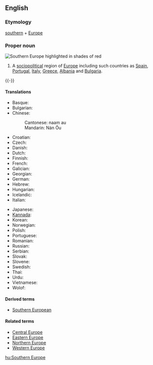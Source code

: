 ==English==
{{wikipedia}}

===Etymology===
[[southern]] + [[Europe]]

===Proper noun===
[[Image:SEUROPE.jpg|thumb|right|Southern Europe highlighted in shades of red]]
{{en-proper noun|sg=[[southern|Southern]] [[Europe]]}}

# A [[sociopolitical]] region of [[Europe]] including such countries as [[Spain]], [[Portugal]], [[Italy]], [[Greece]], [[Albania]] and [[Bulgaria]].

{{-}}
====Translations====
{{trans-top|Southern Europe}}
* Basque: {{t|eu|Hegoaldeko Europa}}
* Bulgarian: {{t|bg|Южна Европа|tr=Južna Evropa}}
*Chinese: {{zh-ts|南歐|南欧}}
*:Cantonese: naam au
*:Mandarin: Nán Ōu
<!--* [[Chuvash]]: {{t|cv|Кăнтăр Европа}}-->
* Croatian: {{t|hr|Južna Europa|f}}
* Czech: {{t|cs|Jižní Evropa}}
* Danish: {{t|da|Sydeuropa}}
* Dutch: {{t|nl|Zuid-Europa}}
* Finnish: {{t|fi|Etelä-Eurooppa}}
* French: {{t|fr|Europe du Sud}}
* Galician: {{t|gl|Europa meridional|f}}
* Georgian: {{t|ka|სამხრეთი ევროპა}}
* German: {{t|de|Südeuropa|n}}
* Hebrew: {{t|he|דרום אירופה|m|tr=d'r&oacute;m eir&oacute;pah|sc=Hebr}}
* Hungarian: {{t|hu|Dél-Európa}}
* Icelandic: {{t|is|Suður-Evrópa}}
* Italian: {{t|it|Europa meridionale}}
{{trans-mid}}
* Japanese: {{t|ja|南ヨーロッパ}}
* [[Kannada]]: {{t|kn|ದಕ್ಷಿಣ ಯುರೋಪ್}}
* Korean: {{t|ko|남유럽}}
* Norwegian: {{t|no|Syd-Europa}}
* Polish: {{t|pl|Europa Południowa|f}}
* Portuguese: {{t|pt|Europa meridional}}
* Romanian: {{t|ro|Europa de Sud|f}}
* Russian: {{t|ru|Южная Европа|tr=Južnaja Evropa|f}}
* Serbian: {{t|sr|Јужна Европа}}
* Slovak: {{t|sk|Južná Európa}}
* Slovene: {{t|sl|Južna Evropa}}
* Swedish: {{t|sv|Sydeuropa}}
* Thai: {{t|th|ยุโรปใต้}}
* Urdu: {{t|ur|جنوبی یورپ}}
* Vietnamese: {{t|vi|Nam Âu}}
* Wolof: {{t|wo|Bëj-saalumu Tugal}}
{{trans-bot}}

====Derived terms====
* [[Southern European]]

====Related terms====
* [[Central Europe]]
* [[Eastern Europe]]
* [[Northern Europe]]
* [[Western Europe]]

[[hu:Southern Europe]]